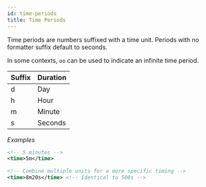 ```yaml
---
id: time-periods
title: Time Periods
---
```


Time periods are numbers suffixed with a time unit. Periods with no formatter suffix default to seconds.

In some contexts, `oo` can be used to indicate an infinite time period.

<div className="table-container">
  <table>
    <thead>
      <tr>
        <th>Suffix</th>
        <th>Duration</th>
      </tr>
    </thead>
    <tbody>
      <tr>
        <td>
          <label>d</label>
        </td>
        <td>Day</td>
      </tr>
      <tr>
        <td>
          <label>h</label>
        </td>
        <td>Hour</td>
      </tr>
      <tr>
        <td>
          <label>m</label>
        </td>
        <td>Minute</td>
      </tr>
      <tr>
        <td>
          <label>s</label>
        </td>
        <td>Seconds</td>
      </tr>
    </tbody>
  </table>
</div>

_Examples_

```xml
<!-- 5 minutes -->
<time>5m</time>

<!-- Combine multiple units for a more specific timing -->
<time>8m20s</time> <!-- Identical to 500s -->
```
